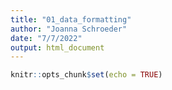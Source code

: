 ```yaml
---
title: "01_data_formatting"
author: "Joanna Schroeder"
date: "7/7/2022"
output: html_document
---
```


```r
knitr::opts_chunk$set(echo = TRUE)
```


